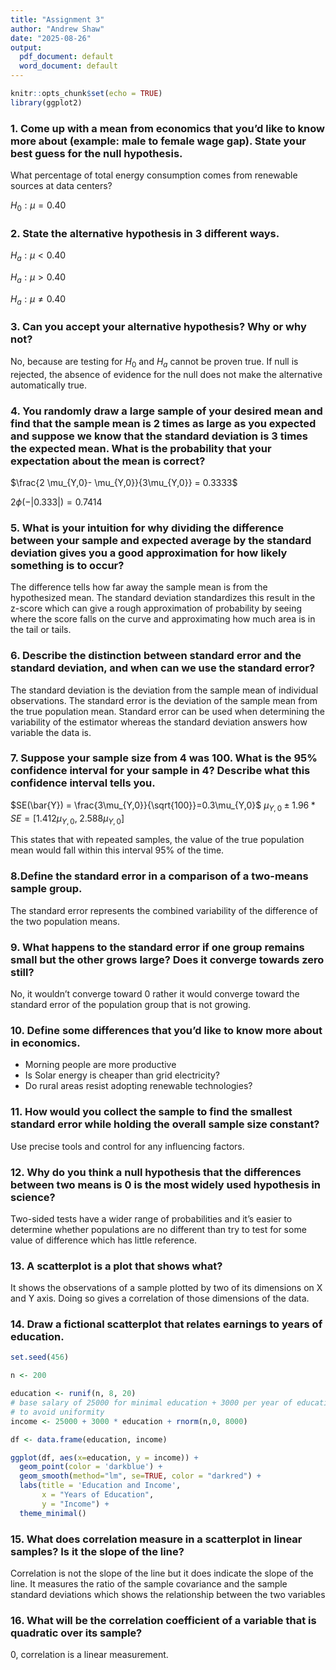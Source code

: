 ```yaml
---
title: "Assignment 3"
author: "Andrew Shaw"
date: "2025-08-26"
output: 
  pdf_document: default
  word_document: default
---
```


```r
knitr::opts_chunk$set(echo = TRUE)
library(ggplot2)
```

### 1. Come up with a mean from economics that you'd like to know more about (example: male to female wage gap). State your best guess for the null hypothesis. 

What percentage of total energy consumption comes from renewable sources at data centers? 

$H_0: \mu = 0.40$ 

### 2. State the alternative hypothesis in 3 different ways.

$H_a: \mu < 0.40$

$H_a: \mu > 0.40$

$H_a: \mu \neq 0.40$


### 3. Can you accept your alternative hypothesis? Why or why not?
No, because are testing for $H_0$ and $H_a$ cannot be proven true. If null is rejected, the absence of evidence for the null does not make the alternative automatically true. 

### 4. You randomly draw a large sample of your desired mean and find that the sample mean is 2 times as large as you expected and suppose we know that the standard deviation is 3 times the expected mean. What is the probability that your expectation about the mean is correct?

$\frac{2 \mu_{Y,0}- \mu_{Y,0}}{3\mu_{Y,0}} = 0.3333$

$2\phi(-|0.333|) = 0.7414$

### 5. What is your intuition for why dividing the difference between your sample and expected average by the standard deviation gives you a good approximation for how likely something is to occur?

The difference tells how far away the sample mean is from the hypothesized mean. The standard deviation standardizes this result in the z-score which can give a rough approximation of probability by seeing where the score falls on the curve and approximating how much area is in the tail or tails. 

### 6. Describe the distinction between standard error and the standard deviation, and when can we use the standard error? 

The standard deviation is the deviation from the sample mean of individual observations. The standard error is the deviation of the sample mean from the true population mean. 
Standard error can be used when determining the variability of the estimator whereas the standard deviation answers how variable the data is. 

### 7. Suppose your sample size from 4 was 100. What is the 95% confidence interval for your sample in 4? Describe what this confidence interval tells you. 

$SE(\bar{Y}) = \frac{3\mu_{Y,0}}{\sqrt{100}}=0.3\mu_{Y,0}$
$\mu_{Y,0} \pm 1.96*SE = [1.412\mu_{Y,0},\; 2.588\mu_{Y,0}]$

This states that with repeated samples, the value of the true population mean would fall within this interval 95% of the time. 

### 8.Define the standard error in a comparison of a two-means sample group. 

The standard error represents the combined variability of the difference of the two population means. 

### 9.	What happens to the standard error if one group remains small but the other grows large? Does it converge towards zero still?

No, it wouldn't converge toward 0 rather it would converge toward the standard error of the population group that is not growing. 

### 10.	Define some differences that you’d like to know more about in economics.

- Morning people are more productive
- Is Solar energy is cheaper than grid electricity?
- Do rural areas resist adopting renewable technologies?

### 11.	How would you collect the sample to find the smallest standard error while holding the overall sample size constant?

Use precise tools and control for any influencing factors. 

### 12.	Why do you think a null hypothesis that the differences between two means is 0 is the most widely used hypothesis in science?

Two-sided tests have a wider range of probabilities and it's easier to determine whether populations are no different than try to test for some value of difference which has little reference. 

### 13.	A scatterplot is a plot that shows what?

It shows the observations of a sample plotted by two of its dimensions on X and Y axis. Doing so gives a correlation of those dimensions of the data.

### 14.	Draw a fictional scatterplot that relates earnings to years of education.

```r
set.seed(456)

n <- 200

education <- runif(n, 8, 20)
# base salary of 25000 for minimal education + 3000 per year of education + variability
# to avoid uniformity
income <- 25000 + 3000 * education + rnorm(n,0, 8000)

df <- data.frame(education, income)

ggplot(df, aes(x=education, y = income)) +
  geom_point(color = 'darkblue') +
  geom_smooth(method="lm", se=TRUE, color = "darkred") +
  labs(title = 'Education and Income',
       x = "Years of Education",
       y = "Income") + 
  theme_minimal()

```

### 15.	What does correlation measure in a scatterplot in linear samples? Is it the slope of the line?

Correlation is not the slope of the line but it does indicate the slope of the line. It measures the ratio of the sample covariance and the sample standard deviations which shows the relationship between the two variables


### 16.	What will be the correlation coefficient of a variable that is quadratic over its sample?

0, correlation is a linear measurement.


